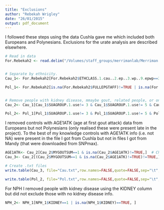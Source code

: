 ```yaml
---
title: "Exclusions"
author: "Rebekah Wrigley"
date: "26/01/2015"
output: pdf_document
---
```


I followed these steps using the data Cushla gave me which included both Europeans and Polynesians.
Exclusions for the urate analysis are described elsewhere.

```R
# Read in data
For.Rebekah2 <- read.delim("/Volumes/staff_groups/merrimanlab/Merriman Documents/Rebekah/ABCG2_files/Imputed_data/For Rebekah2.txt", stringsAsFactors=FALSE)


# Separate by ethnicity.
Cau_1<- For.Rebekah2[For.Rebekah2$ETHCLASS.1.cau..2.ep..3.wp..9.epwp==3, ]  # Include only Europeans

Pol_1<- For.Rebekah2[is.na(For.Rebekah2$FULLEPGTAFF)!=TRUE | is.na(For.Rebekah2$FULLWPGTAFF)!=TRUE, ]  # Include only EP and WP (not mixed EP/WP).


# Remove people with kidney disease, mmaybe gout, related people, or on urate lowering therapy.
Cau_2<- Cau_1[Cau_1$SUAGROUP.1.use!= 3 & Cau_1$SUAGROUP.1.use!= 5 & Cau_1$SUAGROUP.1.use!= 7 & Cau_1$SUAGROUP.1.use!= 8, Cau_1$SUAGROUP.1.use!= 9, ]

Pol_2<- Pol_1[Pol_1$SUAGROUP.1.use!= 3 & Pol_1$SUAGROUP.1.use!= 5 & Pol_1$SUAGROUP.1.use!= 7 & Pol_1$SUAGROUP.1.use!= 8, Pol_1$SUAGROUP.1.use!= 9, ]
```


I removed controls with AGE1ATK (age at first gout attack) data from Europeans but not Polynesians (only realised these were present late in the project).  To the best of my knowledge controls with AGE1ATK info (i.e. not NA) were present in the file I got from Cushla but not in files I got from Mandy (that were downloaded from SNPmax).
```R
AGE1ATK<- Cau_2[Cau_2$MYGOUTSUM==1 & is.na(Cau_2$AGE1ATK)!=TRUE,]  # Check if there are any controls with an AGE1ATK value.
Cau_3<- Cau_2[(Cau_2$MYGOUTSUM==1 & is.na(Cau_2$AGE1ATK)!=TRUE)!=TRUE,]  # Remove controls with an AGE1ATK value.
```


```R
# Create .txt files
write.table(Cau_3, file="Cau.txt",row.names=FALSE,quote=FALSE,sep="\t",na="NA")

write.table(Pol_2, file="Pol.txt",row.names=FALSE,quote=FALSE,sep="\t",na="NA")
```


For NPH I removed people with kidney disease using the KIDNEY column but did not exclude those with no kidney disease info.
```R
NPH_2<- NPH_1[NPH_1$KIDNEY==1 | is.na(NPH_1$KIDNEY)==TRUE, ]
```

